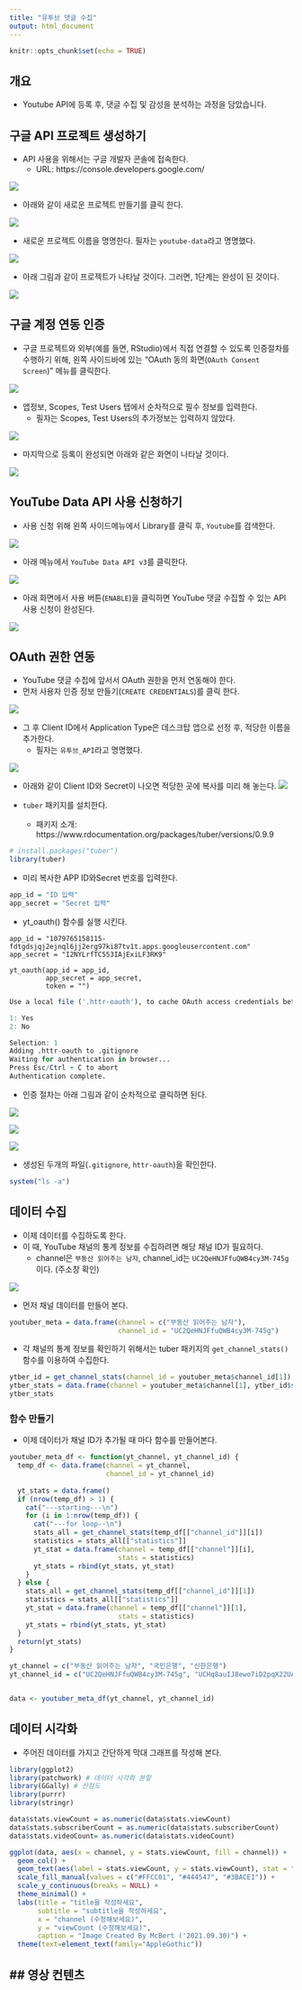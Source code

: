 ```yaml
---
title: "유투브 댓글 수집"
output: html_document
---
```


```r
knitr::opts_chunk$set(echo = TRUE)
```

## 개요
- Youtube API에 등록 후, 댓글 수집 및 감성을 분석하는 과정을 담았습니다. 

## 구글 API 프로젝트 생성하기
- API 사용을 위해서는 구글 개발자 콘솔에 접속한다. 
  + URL: https://console.developers.google.com/

![](img/youtube_01.png)

- 아래와 같이 새로운 프로젝트 만들기를 클릭 한다. 

![](img/youtube_02.png)

- 새로운 프로젝트 이름을 명명한다. 필자는 `youtube-data`라고 명명했다. 

![](img/youtube_03.png)

- 아래 그림과 같이 프로젝트가 나타날 것이다. 그러면, 1단계는 완성이 된 것이다. 

![](img/youtube_04.png)

## 구글 계정 연동 인증
- 구글 프로젝트와 외부(예를 들면, RStudio)에서 직접 연결할 수 있도록 인증절차를 수행하기 위해, 왼쪽 사이드바에 있는 "OAuth 동의 화면(`OAuth Consent Screen`)" 메뉴를 클릭한다. 

![](img/youtube_05.png)

- 앱정보, Scopes, Test Users 탭에서 순차적으로 필수 정보를 입력한다. 
  + 필자는 Scopes, Test Users의 추가정보는 입력하지 않았다. 
  
![](img/youtube_06.png)

- 마지막으로 등록이 완성되면 아래와 같은 화면이 나타날 것이다. 

![](img/youtube_07.png)

## YouTube Data API 사용 신청하기
- 사용 신청 위해 왼쪽 사이드메뉴에서 Library를 클릭 후, `Youtube`를 검색한다. 

![](img/youtube_08.png)

- 아래 메뉴에서 `YouTube Data API v3`를 클릭한다. 

![](img/youtube_09.png) 

- 아래 화면에서 사용 버튼(`ENABLE`)을 클릭하면 YouTube 댓글 수집할 수 있는 API 사용 신청이 완성된다. 

![](img/youtube_10.png)

## OAuth 권한 연동
- YouTube 댓글 수집에 앞서서 OAuth 권한을 먼저 연동해야 한다. 
- 먼저 사용자 인증 정보 만들기(`CREATE CREDENTIALS`)를 클릭 한다. 

![](img/youtube_11.png)

- 그 후 Client ID에서 Application Type은 데스크탑 앱으로 선정 후, 적당한 이름을 추가한다. 
  + 필자는 `유투브_API`라고 명명했다. 
  
![](img/youtube_12.png)

- 아래와 같이 Client ID와 Secret이 나오면 적당한 곳에 복사를 미리 해 놓는다. 
![](img/youtube_13.png)



- `tuber` 패키지를 설치한다. 
  + 패키지 소개: https://www.rdocumentation.org/packages/tuber/versions/0.9.9

```r
# install.packages("tuber")
library(tuber)
```

- 미리 복사한 APP ID와Secret 번호를 입력한다. 
```r
app_id = "ID 입력"
app_secret = "Secret 입력"
```

- yt_oauth() 함수를 실행 시킨다.

```
app_id = "1079765158115-fdtgdsjqj2ejnql6jj2erg97ki87tv1t.apps.googleusercontent.com"
app_secret = "I2NYLrfTC553IAjExiLF3RK9"

yt_oauth(app_id = app_id, 
         app_secret = app_secret, 
         token = "")
```
```r
Use a local file ('.httr-oauth'), to cache OAuth access credentials between R sessions?

1: Yes
2: No

Selection: 1
Adding .httr-oauth to .gitignore
Waiting for authentication in browser...
Press Esc/Ctrl + C to abort
Authentication complete.
```

- 인증 절차는 아래 그림과 같이 순차적으로 클릭하면 된다. 

![](img/youtube_14.png)

![](img/youtube_15.png)

![](img/youtube_16.png)

- 생성된 두개의 파일(`.gitignore`, `httr-oauth`)을 확인한다. 
```r
system("ls -a")
```

## 데이터 수집
- 이제 데이터를 수집하도록 한다. 
- 이 때, YouTube 채널의 통계 정보를 수집하려면 해당 채널 ID가 필요하다. 
  + channel은 `부동산 읽어주는 남자`, channel_id는 `UC2QeHNJFfuQWB4cy3M-745g`이다. (주소창 확인)
  
![](img/youtube_17.png)

- 먼저 채널 데이터를 만들어 본다. 

```r
youtuber_meta = data.frame(channel = c("부동산 읽어주는 남자"), 
                           channel_id = "UC2QeHNJFfuQWB4cy3M-745g")
```

- 각 채널의 통계 정보를 확인하기 위해서는 tuber 패키지의 `get_channel_stats()` 함수를 이용하여 수집한다. 
```r
ytber_id = get_channel_stats(channel_id = youtuber_meta$channel_id[1])
ytber_stats = data.frame(channel = youtuber_meta$channel[1], ytber_id$statistics)
ytber_stats
```

### 함수 만들기
- 이제 데이터가 채널 ID가 추가될 때 마다 함수를 만들어본다. 
```r
youtuber_meta_df <- function(yt_channel, yt_channel_id) {
  temp_df <- data.frame(channel = yt_channel, 
                        channel_id = yt_channel_id)
  
  yt_stats = data.frame()
  if (nrow(temp_df) > 1) {
    cat("---starting---\n")
    for (i in 1:nrow(temp_df)) {
      cat("---for loop--\n")
      stats_all = get_channel_stats(temp_df[["channel_id"]][i])
      statistics = stats_all[["statistics"]]
      yt_stat = data.frame(channel = temp_df[["channel"]][i], 
                           stats = statistics)
      yt_stats = rbind(yt_stats, yt_stat)
    }
  } else {
    stats_all = get_channel_stats(temp_df[["channel_id"]][1])
    statistics = stats_all[["statistics"]]
    yt_stat = data.frame(channel = temp_df[["channel"]][1], 
                           stats = statistics)
    yt_stats = rbind(yt_stats, yt_stat)
  }
  return(yt_stats)
}

yt_channel = c("부동산 읽어주는 남자", "국민은행", "신한은행")
yt_channel_id = c("UC2QeHNJFfuQWB4cy3M-745g", "UCHq8auIJ8ewo7iD2pqX22UA", "UC4E394G9WuS9y6SlBZslMsQ")


data <- youtuber_meta_df(yt_channel, yt_channel_id)
```

## 데이터 시각화 
- 주어진 데이터를 가지고 간단하게 막대 그래프를 작성해 본다. 

```r
library(ggplot2)
library(patchwork) # 데이터 시각화 분할
library(GGally) # 산점도
library(purrr)
library(stringr)

data$stats.viewCount = as.numeric(data$stats.viewCount)
data$stats.subscriberCount = as.numeric(data$stats.subscriberCount)
data$stats.videoCount= as.numeric(data$stats.videoCount)

ggplot(data, aes(x = channel, y = stats.viewCount, fill = channel)) + 
  geom_col() + 
  geom_text(aes(label = stats.viewCount, y = stats.viewCount), stat = "identity", vjust= -0.5) + 
  scale_fill_manual(values = c("#FFCC01", "#444547", "#3BACE1")) + 
  scale_y_continuous(breaks = NULL) + 
  theme_minimal() + 
  labs(title = "title을 작성하세요", 
       subtitle = "subtitle을 작성하세요", 
       x = "channel (수정해보세요)", 
       y = "viewCount (수정해보세요)", 
       caption = "Image Created By McBert ('2021.09.30)") + 
  theme(text=element_text(family="AppleGothic"))
```

## 영상 컨텐츠
- 
